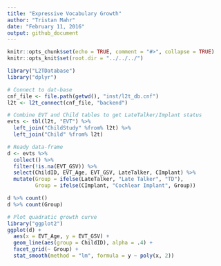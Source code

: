 ```yaml
---
title: "Expressive Vocabulary Growth"
author: "Tristan Mahr"
date: "February 11, 2016"
output: github_document
---
```


```r
knitr::opts_chunk$set(echo = TRUE, comment = "#>", collapse = TRUE)
knitr::opts_knit$set(root.dir = "../../../")
```

```r
library("L2TDatabase")
library("dplyr")

# Connect to dat-base
cnf_file <- file.path(getwd(), "inst/l2t_db.cnf")
l2t <- l2t_connect(cnf_file, "backend")

# Combine EVT and Child tables to get LateTalker/Implant status
evts <- tbl(l2t, "EVT") %>% 
  left_join("ChildStudy" %from% l2t) %>% 
  left_join("Child" %from% l2t)

# Ready data-frame
d <- evts %>% 
  collect() %>% 
  filter(!is.na(EVT_GSV)) %>% 
  select(ChildID, EVT_Age, EVT_GSV, LateTalker, CImplant) %>% 
  mutate(Group = ifelse(LateTalker, "Late Talker", "TD"),
         Group = ifelse(CImplant, "Cochlear Implant", Group))

d %>% count()
d %>% count(Group)

# Plot quadratic growth curve
library("ggplot2")
ggplot(d) + 
  aes(x = EVT_Age, y = EVT_GSV) + 
  geom_line(aes(group = ChildID), alpha = .4) + 
  facet_grid(~ Group) + 
  stat_smooth(method = "lm", formula = y ~ poly(x, 2))
```

